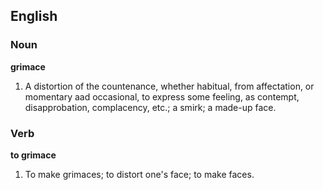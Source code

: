 ==English==

===Noun===

'''grimace'''

#A distortion of the countenance, whether habitual, from affectation, or momentary aad occasional, to express some feeling, as contempt, disapprobation, complacency, etc.; a smirk; a made-up face.

===Verb===

'''to grimace'''

#To make grimaces; to distort one's face; to make faces.